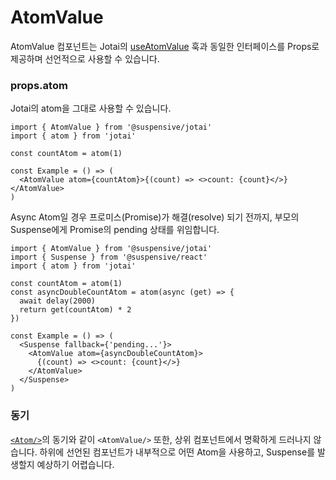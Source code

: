 
# AtomValue

AtomValue 컴포넌트는 Jotai의 [useAtomValue](https://jotai.org/docs/core/use-atom#useatomvalue) 훅과 동일한 인터페이스를 Props로 제공하며 선언적으로 사용할 수 있습니다.

### props.atom

Jotai의 atom을 그대로 사용할 수 있습니다.

```tsx /AtomValue/
import { AtomValue } from '@suspensive/jotai'
import { atom } from 'jotai'

const countAtom = atom(1)

const Example = () => (
  <AtomValue atom={countAtom}>{(count) => <>count: {count}</>}</AtomValue>
)
```

Async Atom일 경우 프로미스(Promise)가 해결(resolve) 되기 전까지, 부모의 Suspense에게 Promise의 pending 상태를 위임합니다.

```tsx /AtomValue/
import { AtomValue } from '@suspensive/jotai'
import { Suspense } from '@suspensive/react'
import { atom } from 'jotai'

const countAtom = atom(1)
const asyncDoubleCountAtom = atom(async (get) => {
  await delay(2000)
  return get(countAtom) * 2
})

const Example = () => (
  <Suspense fallback={'pending...'}>
    <AtomValue atom={asyncDoubleCountAtom}>
      {(count) => <>count: {count}</>}
    </AtomValue>
  </Suspense>
)
```

### 동기

[`<Atom/>`](https://suspensive.org/ko/docs/jotai/Atom)의 동기와 같이 `<AtomValue/>` 또한, 상위 컴포넌트에서 명확하게 드러나지 않습니다. 하위에 선언된 컴포넌트가 내부적으로 어떤 Atom을 사용하고, Suspense를 발생할지 예상하기 어렵습니다.
